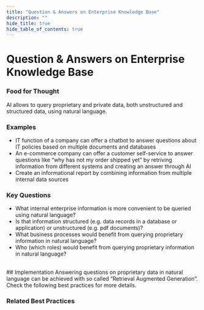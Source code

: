 ```yaml
---
title: "Question & Answers on Enterprise Knowledge Base"
description: ""
hide_title: true
hide_table_of_contents: true
---
```



<PageViewTracker featureName="AI_CAPABILITY_QUESTION_ANSWER_ON_ENTERPRISE_KNOWLEDGE_BASE" />

<div className="hero-header">
  <h1>Question & Answers on Enterprise Knowledge Base</h1>
</div>

### Food for Thought

AI allows to query proprietary and private data, both unstructured and structured data, using natural language. 

### Examples

- IT function of a company can offer a chatbot to answer questions about IT policies based on multiple documents and databases
- An e-commerce company can offer a customer self-service to answer questions like “why has not my order shipped yet” by retriving information from different systems and creating an answer through AI 
- Create an informational report by combining information from multiple internal data sources

### Key Questions

- What internal enterprise information is more convenient to be queried using natural language?
- Is that information structured (e.g. data records in a database or application) or unstructured (e.g. pdf documents)?
- What business processes would benefit from querying proprietary information in natural language?
- Who (which roles) would benefit from querying proprietary information in natural language?

<br />

<div className="section-with-background blue">
  ## Implementation
  Answering questions on proprietary data in natural language can be achieved with so called “Retrieval Augmented Generation”. Check the following best practices for more details.

### Related Best Practices

<ul className="button-grid">
  <IconLinkButton href="/docs/technical-view/generative-ai/plain/" text="Plain (Foundational Model Access)" />
</ul>

</div>
